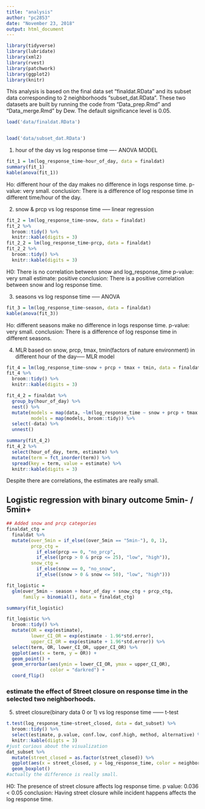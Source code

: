 ```yaml
---
title: "analysis"
author: "pc2853"
date: "November 23, 2018"
output: html_document
---
```


```r
library(tidyverse)
library(lubridate)
library(xml2)
library(rvest)
library(patchwork)
library(ggplot2)
library(knitr)
```

This analysis is based on the final data set "finaldat.RData" and its subset data corresponding to 2 neighborhoods "subset_dat.RData". These two datasets are built by running the code from "Data_prep.Rmd" and "Data_merge.Rmd" by Dew. The default significance level is 0.05.

```r
load('data/finaldat.RData')


load('data/subset_dat.RData')


```

1. hour of the day vs log response time ---- ANOVA MODEL

```r
fit_1 = lm(log_response_time~hour_of_day, data = finaldat)
summary(fit_1)
kable(anova(fit_1))
```

Ho: different hour of the day makes no difference in logs response time.
p-value: very small.
conclusion: There is a difference of log response time in different time/hour of the day.

2. snow & prcp vs log response time ----- linear regression
```r
fit_2 = lm(log_response_time~snow, data = finaldat)
fit_2 %>% 
  broom::tidy() %>% 
  knitr::kable(digits = 3)
fit_2_2 = lm(log_response_time~prcp, data = finaldat)
fit_2_2 %>% 
  broom::tidy() %>% 
  knitr::kable(digits = 3)

```


H0: There is no correlation between snow and log_response_time
p-value: very small
estimate: positive
conclusion: There is a positive correlation between snow and log response time. 

3. seasons vs log response time ----- ANOVA
```r
fit_3 = lm(log_response_time~season, data = finaldat)
kable(anova(fit_3))
```

Ho: different seasons make no difference in logs response time.
p-value: very small.
conclusion: There is a difference of log response time in different seasons.

4. MLR based on snow, prcp, tmax, tmin(factors of nature environment) in different hour of the day----- MLR model
```r
fit_4 = lm(log_response_time~snow + prcp + tmax + tmin, data = finaldat)
fit_4 %>% 
  broom::tidy() %>% 
  knitr::kable(digits = 3)

fit_4_2 = finaldat %>% 
  group_by(hour_of_day) %>% 
  nest() %>% 
  mutate(models = map(data, ~lm(log_response_time ~ snow + prcp + tmax + tmin, data = .x)),
         models = map(models, broom::tidy)) %>% 
  select(-data) %>% 
  unnest()

summary(fit_4_2)
fit_4_2 %>% 
  select(hour_of_day, term, estimate) %>% 
  mutate(term = fct_inorder(term)) %>% 
  spread(key = term, value = estimate) %>% 
  knitr::kable(digits = 3)
```

Despite there are correlations, the estimates are really small. 

## Logistic regression with binary outcome 5min- / 5min+
```r
## Added snow and prcp categories
finaldat_ctg = 
  finaldat %>% 
  mutate(over_5min = if_else((over_5min == "5min-"), 0, 1),
         prcp_ctg = 
           if_else(prcp == 0, "no_prcp",
           if_else((prcp > 0 & prcp <= 25), "low", "high")),
         snow_ctg = 
           if_else(snow == 0, "no_snow",
           if_else((snow > 0 & snow <= 50), "low", "high"))) 

fit_logistic =
  glm(over_5min ~ season + hour_of_day + snow_ctg + prcp_ctg, 
      family = binomial(), data = finaldat_ctg)

summary(fit_logistic)

fit_logistic %>% 
  broom::tidy() %>% 
  mutate(OR = exp(estimate),
         lower_CI_OR = exp(estimate - 1.96*std.error),
         upper_CI_OR = exp(estimate + 1.96*std.error)) %>% 
  select(term, OR, lower_CI_OR, upper_CI_OR) %>% 
  ggplot(aes(x = term, y = OR)) + 
  geom_point() + 
  geom_errorbar(aes(ymin = lower_CI_OR, ymax = upper_CI_OR), 
                color = "darkred") +
  coord_flip()
```



### estimate the effect of Street closure on response time in the selected two neighborhoods. 
5. street closure(binary data 0 or 1) vs log response time ------ t-test
```r
t.test(log_response_time~street_closed, data = dat_subset) %>% 
  broom::tidy() %>% 
  select(estimate, p.value, conf.low, conf.high, method, alternative) %>% 
  knitr::kable(diigts = 3)
#just curious about the visualization
dat_subset %>% 
  mutate(street_closed = as.factor(street_closed)) %>% 
  ggplot(aes(x = street_closed, y = log_response_time, color = neighborhood)) + 
  geom_boxplot()
#actually the difference is really small.  

```

H0: The presence of street closure affects log response time.
p value: 0.036 < 0.05
conclusion: Having street closure while incident happens affects the log response time. 

